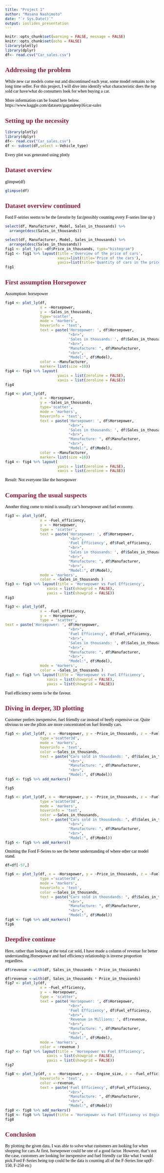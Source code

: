 ```yaml
---
title: "Project 1"
author: "Masana Nashimoto"
date: "`r Sys.Date()`"
output: ioslides_presentation
---
```


<style type="text/css">
body p, div, h1, h2, h3, h4, h5 {
color: black;
font-family: Modern Computer Roman; }
slides > slide.title-slide hgroup h1 { color: #8C1D40; <!--the maroon color--> }
slides > slide:not(.nobackground):after{
  content: '';
}
h2 {
color: #8C1D40; <!-- the maroon color-->
}
slides > slide {
  overflow-x: auto !important;
  overflow-y: auto !important;
}
</style>

```r
knitr::opts_chunk$set(warning = FALSE, message = FALSE)
knitr::opts_chunk$set(echo = FALSE)
library(plotly)
library(dplyr)
df<- read.csv("Car_sales.csv")
```

## Addressing the problem
While new car models come out and discontinued  each year, some model remains to be long time seller. For this project, I will dive into identify what characteristic does the top sold car have/what do consumers look for when buying a car.

More information can be found here below.
https://www.kaggle.com/datasets/gagandeep16/car-sales

## Setting up the necessity
```r
library(plotly)
library(dplyr)
df<- read.csv("Car_sales.csv")
df <- subset(df,select =-Vehicle_type)

```
Every plot was generated using plotly 

## Dataset overview
glimpse(df)
```r
glimpse(df)
```

## Dataset overview continued
Ford F-seiries seems to be the favorite by far.(possibly counting every F-series line up )
```r
select(df, Manufacturer, Model, Sales_in_thousands) %>%
  arrange(desc(Sales_in_thousands))
```

```r

select(df, Manufacturer, Model, Sales_in_thousands) %>%
  arrange(desc(Sales_in_thousands))
fig1 <- plot_ly(x =df$Price_in_thousands, type="histogram")
fig1 <- fig1 %>% layout(title ='Overview of the price of cars',
                        xaxis=list(title='Price of the cars'),
                        yaxis=list(title='Quantity of cars in the price bracket'))
fig1
```

## First assumption Horsepower
Assumption: horsepower
```r
fig4 <- plot_ly(df, 
                x = ~Horsepower,
                y = ~Sales_in_thousands,
                type='scatter',
                mode = 'markers',
                hoverinfo = 'text',
                text = paste('Horsepower: ', df$Horsepower,
                             "<br>",
                             'Sales in thousands: ', df$Sales_in_thousands,
                             "<br>",
                             "Manufacture: ", df$Manufacturer,
                             "<br>",
                             "Model:", df$Model),
                color = ~Manufacturer,
                marker= list(size =10))
fig4 <- fig4 %>% layout(
                        yaxis = list(zeroline = FALSE),
                        xaxis = list(zeroline = FALSE))
fig4
```
```r
fig4 <- plot_ly(df, 
                x = ~Horsepower,
                y = ~Sales_in_thousands,
                type='scatter',
                mode = 'markers',
                hoverinfo = 'text',
                text = paste('Horsepower: ', df$Horsepower,
                             "<br>",
                             'Sales in thousands: ', df$Sales_in_thousands,
                             "<br>",
                             "Manufacture: ", df$Manufacturer,
                             "<br>",
                             "Model:", df$Model),
                color = ~Manufacturer,
                marker= list(size =10))
fig4 <- fig4 %>% layout(
                        yaxis = list(zeroline = FALSE),
                        xaxis = list(zeroline = FALSE))

```
Result: Not everyone like the horsepower


## Comparing the usual suspects
Another thing come to mind is usually car's horsepower and fuel economy.

```r
fig3 <- plot_ly(df, 
                x = ~Fuel_efficiency, 
                y = ~ Horsepower,
                type = 'scatter',
                text = paste('Horsepower: ', df$Horsepower,
                             "<br>",
                             'Fuel Efficiency', df$Fuel_efficiency,
                             "<br>",
                             'Sales in thousands: ', df$Sales_in_thousands,
                             "<br>",
                             "Manufacture: ", df$Manufacturer,
                             "<br>",
                             "Model:", df$Model),
                mode = 'markers',
                color = ~Sales_in_thousands )
fig3 <- fig3 %>% layout(title = 'Horsepower vs Fuel Efficiency',
                   xaxis = list(showgrid = FALSE),
                   yaxis = list(showgrid = FALSE))
fig3
```
```r
fig3 <- plot_ly(df, 
                x = ~Fuel_efficiency, 
                y = ~ Horsepower,
                type = 'scatter',
text = paste('Horsepower: ', df$Horsepower,
                             "<br>",
                             'Fuel Efficiency', df$Fuel_efficiency,
                             "<br>",
                             'Sales in thousands: ', df$Sales_in_thousands,
                             "<br>",
                             "Manufacture: ", df$Manufacturer,
                             "<br>",
                             "Model:", df$Model),
                mode = 'markers',
                color = ~Sales_in_thousands )
fig3 <- fig3 %>% layout(title = 'Horsepower vs Fuel Efficiency',
                   xaxis = list(showgrid = FALSE),
                   yaxis = list(showgrid = FALSE))

```
Fuel efficiency seems to be the favour.

## Diving in deeper, 3D plotting

Customer prefers inexpensive, fuel friendly car instead of beefy expensive car. Quite obvious to see the pllots are more concentrated on fuel friendly cars.
```r
fig5 <- plot_ly(df, x = ~Horsepower, y = ~Price_in_thousands, z = ~Fuel_efficiency,
                type ='scatter3d',
                mode = 'markers',
                hoverinfo = 'text',
                color =~Sales_in_thousands,
                text = paste("Cars sold in thousdands: ", df$Sales_in_thousands,
                             "<br>",
                             "Manufacture: ", df$Manufacturer,
                             "<br>",
                             "Model:", df$Model))
fig5 <- fig5 %>% add_markers()

fig5
```
```r
fig5 <- plot_ly(df, x = ~Horsepower, y = ~Price_in_thousands, z = ~Fuel_efficiency,
                type ='scatter3d',
                mode = 'markers',
                hoverinfo = 'text',
                color =~Sales_in_thousands,
                text = paste("Cars sold in thousdands: ", df$Sales_in_thousands,
                             "<br>",
                             "Manufacture: ", df$Manufacturer,
                             "<br>",
                             "Model:", df$Model))
fig5 <- fig5 %>% add_markers()

```
Omitting the Ford F-Seires to see the better understanding of where other car model stand.
```r
df=df[-57,]
```
```r
fig6 <- plot_ly(df, x = ~Horsepower, y = ~Price_in_thousands, z = ~Fuel_efficiency,
                type ='scatter3d',
                mode = 'markers',
                hoverinfo = 'text',
                color =~Sales_in_thousands,
                text = paste("Cars sold in thousdands: ", df$Sales_in_thousands,
                             "<br>",
                             "Manufacture: ", df$Manufacturer,
                             "<br>",
                             "Model:", df$Model))
fig6 <- fig6 %>% add_markers()
fig6
```




## Deepdive continue
Here, rather than looking at the total car sold, I have made a column of revenue for better understanding.Horsepower and fuel efficiency relationship is inverse proportion regardless. 
```r
df$revenue <-with(df, Sales_in_thousands * Price_in_thousands)
```
```r
df$revenue <-with(df, Sales_in_thousands * Price_in_thousands)
fig7 <- plot_ly(df, 
                x = ~Fuel_efficiency, 
                y = ~ Horsepower,
                type = 'scatter',
                text = paste('Horsepower: ', df$Horsepower,
                             "<br>",
                             'Fuel Efficiency', df$Fuel_efficiency,
                             "<br>",
                             'Revenue in Millions: ', df$revenue,
                             "<br>",
                             "Manufacture: ", df$Manufacturer,
                             "<br>",
                             "Model:", df$Model),
                mode = 'markers',
                color = ~revenue )
fig7 <- fig7 %>% layout(title = 'Horsepower vs Fuel Efficiency',
                   xaxis = list(showgrid = FALSE),
                   yaxis = list(showgrid = FALSE))
fig7

fig8 <- plot_ly(df, x = ~Horsepower, y = ~Engine_size, z = ~Fuel_efficiency,
                hoverinfo = 'text',
                color =~revenue,
                text = paste('Fuel Efficiency', df$Fuel_efficiency,
                             "<br>",
                             "Manufacture: ", df$Manufacturer,
                             "<br>",
                             "Model:", df$Model))
fig8 <- fig8 %>% add_markers()
fig8 <- fig8 %>% layout(title = 'Horsepower vs Fuel Efficiency vs Engine Size')
fig8

```



## Conclusion
By plotting the given data, I was able to solve what customers are looking for when shopping for cars.At first, horsepower could be one of a good factor. However, that's not the case, customers are looking for inexpensive and fuel friendly car like what I would pick.Ford F-Series being top could be the data is counting all of the F-Series line up(F-150, F-250 etc)
